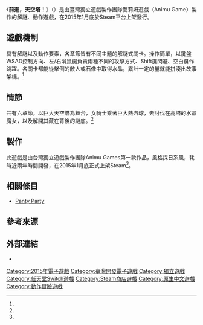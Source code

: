 {{onesource|time=2017-02-25T04:55:21+00:00}}
{{NoteTA
| G1=Games
}}
{{Infobox VG
| title = 前進，天空塔！ <br /> Forward To The Sky
| image =
| image_size =
| caption =
| platforms = [[Microsoft_Windows|Microsoft Windows]]
| genre = [[動作遊戲|動作]]、[[解謎遊戲|解謎]]
| developer = 愛莉姆遊戲
| publisher = 愛莉姆遊戲
| distributor =
| producer =
| designer =
| writer =
| programmer =
| artist =
| composer =
| series =
| engine =
| modes = [[單人電子遊戲|單人]]
| released = {{Vgr|WW|2015年1月}}
}}

《'''前進，天空塔！'''》（{{lang-en|Forward To The Sky}}）是由臺灣獨立遊戲製作團隊愛莉姆遊戲（Animu Game）製作的解謎、動作遊戲，在2015年1月底於Steam平台上架發行。

== 遊戲機制 ==
具有解謎以及動作要素，各章節皆有不同主題的解謎式關卡。操作簡單，以鍵盤WSAD控制方向、左/右滑鼠鍵負責兩種不同的攻擊方式、Shift鍵閃避、空白鍵作跳躍。各關卡都能從擊倒的敵人或石像中取得水晶，累計一定的量就能拼湊出故事架構。<ref name="柯瑞提" />

== 情節 ==
共有六章節，以巨大天空塔為舞台，女騎士乘著巨大熱汽球，去討伐在高塔的水晶魔女，以及解開其藏在背後的謎底。<ref name="柯瑞提" />

== 製作 ==
此遊戲是由台灣獨立遊戲製作團隊Animu Games第一款作品，風格採日系風，耗時近兩年時間開發，在2015年1月底正式上架Steam<ref name="柯瑞提" />。

== 相關條目 ==
* [[Panty_Party|Panty Party]]

== 參考來源 ==
{{reflist|1|refs=
<ref name="柯瑞提">{{Cite news|url=https://gnn.gamer.com.tw/9/110319.html|title=【試玩】台灣獨立遊戲團隊製作《前進，天空塔！》 搭乘巨大熱氣球展開冒險吧！|language=zh-tw|publisher=GNN新聞|author=柯瑞提|date=2015-02-02|accessdate=2017-02-25|archive-date=2015-02-05|archive-url=https://web.archive.org/web/20150205030555/http://gnn.gamer.com.tw/9/110319.html|dead-url=no}}</ref>
}}

== 外部連結 ==
* {{官方網站|https://web.archive.org/web/20200920094756/http://tw.animugame.com/games/forward-to-the-sky/}}

{{DEFAULTSORT:Qian Jin Tian Kong Ta}}

[[Category:2015年電子遊戲|Category:2015年電子遊戲]]
[[Category:臺灣開發電子遊戲|Category:臺灣開發電子遊戲]]
[[Category:獨立遊戲|Category:獨立遊戲]]
[[Category:任天堂Switch遊戲|Category:任天堂Switch遊戲]]
[[Category:Steam商店遊戲|Category:Steam商店遊戲]]
[[Category:原生中文遊戲|Category:原生中文遊戲]]
[[Category:動作冒險遊戲|Category:動作冒險遊戲]]

{{action-videogame-stub}}
{{puzzle-videogame-stub}}